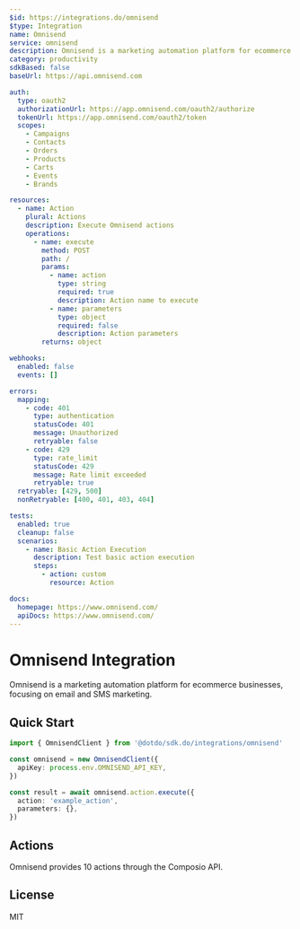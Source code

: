```yaml
---
$id: https://integrations.do/omnisend
$type: Integration
name: Omnisend
service: omnisend
description: Omnisend is a marketing automation platform for ecommerce businesses, focusing on email and SMS marketing.
category: productivity
sdkBased: false
baseUrl: https://api.omnisend.com

auth:
  type: oauth2
  authorizationUrl: https://app.omnisend.com/oauth2/authorize
  tokenUrl: https://app.omnisend.com/oauth2/token
  scopes:
    - Campaigns
    - Contacts
    - Orders
    - Products
    - Carts
    - Events
    - Brands

resources:
  - name: Action
    plural: Actions
    description: Execute Omnisend actions
    operations:
      - name: execute
        method: POST
        path: /
        params:
          - name: action
            type: string
            required: true
            description: Action name to execute
          - name: parameters
            type: object
            required: false
            description: Action parameters
        returns: object

webhooks:
  enabled: false
  events: []

errors:
  mapping:
    - code: 401
      type: authentication
      statusCode: 401
      message: Unauthorized
      retryable: false
    - code: 429
      type: rate_limit
      statusCode: 429
      message: Rate limit exceeded
      retryable: true
  retryable: [429, 500]
  nonRetryable: [400, 401, 403, 404]

tests:
  enabled: true
  cleanup: false
  scenarios:
    - name: Basic Action Execution
      description: Test basic action execution
      steps:
        - action: custom
          resource: Action

docs:
  homepage: https://www.omnisend.com/
  apiDocs: https://www.omnisend.com/
---
```


# Omnisend Integration

Omnisend is a marketing automation platform for ecommerce businesses, focusing on email and SMS marketing.

## Quick Start

```typescript
import { OmnisendClient } from '@dotdo/sdk.do/integrations/omnisend'

const omnisend = new OmnisendClient({
  apiKey: process.env.OMNISEND_API_KEY,
})

const result = await omnisend.action.execute({
  action: 'example_action',
  parameters: {},
})
```

## Actions

Omnisend provides 10 actions through the Composio API.

## License

MIT
